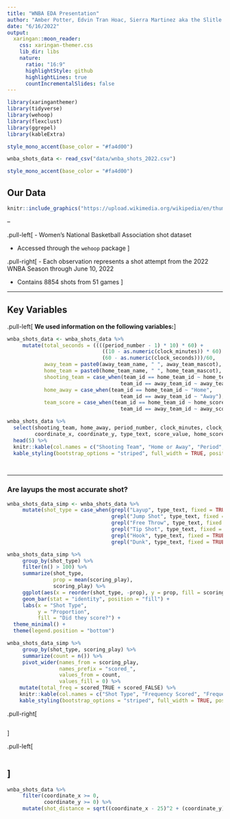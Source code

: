 ```yaml
---
title: "WNBA EDA Presentation"
author: "Amber Potter, Edvin Tran Hoac, Sierra Martinez aka the Slitle Tides"
date: "6/16/2022"
output:
  xaringan::moon_reader:
    css: xaringan-themer.css
    lib_dir: libs
    nature:
      ratio: "16:9"
      highlightStyle: github
      highlightLines: true
      countIncrementalSlides: false
---
```


<style type="text/css">
.remark-slide-content {
    font-size: 25px;
    padding: 1em 4em 1em 4em;
}
</style>

```r
library(xaringanthemer)
library(tidyverse)
library(wehoop)
library(flexclust)
library(ggrepel)
library(kableExtra)

style_mono_accent(base_color = "#fa4d00")
```

```r
wnba_shots_data <- read_csv("data/wnba_shots_2022.csv")

style_mono_accent(base_color = "#fa4d00")
```

## Our Data

```r
knitr::include_graphics("https://upload.wikimedia.org/wikipedia/en/thumb/9/97/WNBA_logo.svg/1200px-WNBA_logo.svg.png") 
```
--


.pull-left[
- Women's National Basketball Association shot dataset

- Accessed through the `wehoop` package
]

.pull-right[
- Each observation represents a shot attempt from the $2022$ WNBA Season through June $10$, $2022$

- Contains $8854$ shots from $51$ games
]

---

## Key Variables

.pull-left[
__We used information on the following variables:__
]

```r
wnba_shots_data <- wnba_shots_data %>%
     mutate(total_seconds = ((((period_number - 1) * 10) * 60) + 
                               ((10 - as.numeric(clock_minutes)) * 60) + 
                               (60 - as.numeric(clock_seconds)))/60,
            away_team = paste0(away_team_name, " ", away_team_mascot),
            home_team = paste0(home_team_name, " ", home_team_mascot),
            shooting_team = case_when(team_id == home_team_id ~ home_team,
                                     team_id == away_team_id ~ away_team),
            home_away = case_when(team_id == home_team_id ~ "Home",
                                     team_id == away_team_id ~ "Away"),
            team_score = case_when(team_id == home_team_id ~ home_score,
                                     team_id == away_team_id ~ away_score))

wnba_shots_data %>%
  select(shooting_team, home_away, period_number, clock_minutes, clock_seconds, 
         coordinate_x, coordinate_y, type_text, score_value, home_score, away_score) %>%
  head(5) %>%
  knitr::kable(col.names = c("Shooting Team", "Home or Away", "Period", "Clock Minutes", "Clock Seconds", "X-Position", "Y-Position", "Shot Type", "Shot Value", "Home Score", "Away Score")) %>%
  kable_styling(bootstrap_options = "striped", full_width = TRUE, position = "center", font_size = 16)
  
```



```r

```

---


### Are layups the most accurate shot?


```r
wnba_shots_data_simp <- wnba_shots_data %>%
     mutate(shot_type = case_when(grepl("Layup", type_text, fixed = TRUE) ~ "Layup",
                                  grepl("Jump Shot", type_text, fixed = TRUE) ~ "Jump Shot",
                                  grepl("Free Throw", type_text, fixed = TRUE) ~ "Free Throw",
                                  grepl("Tip Shot", type_text, fixed = TRUE) ~ "Tip Shot",
                                  grepl("Hook", type_text, fixed = TRUE) ~ "Hook Shot",
                                  grepl("Dunk", type_text, fixed = TRUE) ~ "Dunk"))
```

```r
wnba_shots_data_simp %>%
     group_by(shot_type) %>%
     filter(n() > 100) %>%
     summarize(shot_type,
               prop = mean(scoring_play), 
               scoring_play) %>%
     ggplot(aes(x = reorder(shot_type, -prop), y = prop, fill = scoring_play)) +
     geom_bar(stat = "identity", position = "fill") +
     labs(x = "Shot Type",
          y = "Proportion",
          fill = "Did they score?") +
  theme_minimal() +
  theme(legend.position = "bottom")
```


```r
wnba_shots_data_simp %>%
     group_by(shot_type, scoring_play) %>%
     summarize(count = n()) %>%
     pivot_wider(names_from = scoring_play, 
                 names_prefix = "scored_",
                 values_from = count,
                 values_fill = 0) %>%
    mutate(total_freq = scored_TRUE + scored_FALSE) %>%
    knitr::kable(col.names = c("Shot Type", "Frequency Scored", "Frequency Missed", "Total Fequency")) %>%
    kable_styling(bootstrap_options = "striped", full_width = TRUE, position = "center", font_size = 16)
```


.pull-right[

```r

```
]

.pull-left[

```r

```
]
---

```r
wnba_shots_data %>%
     filter(coordinate_x >= 0,
            coordinate_y >= 0) %>%
     mutate(shot_distance = sqrt((coordinate_x - 25)^2 + (coordinate_y)^2))
```

